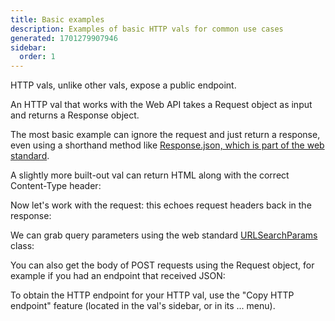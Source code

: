 ```yaml
---
title: Basic examples
description: Examples of basic HTTP vals for common use cases
generated: 1701279907946
sidebar:
  order: 1
---
```



HTTP vals, unlike other vals, expose a public endpoint.

An HTTP val that works with the Web API takes a Request object as input and returns a Response object.

The most basic example can ignore the request and just return a response, even using a shorthand method like [Response.json, which is part of the web standard](https://developer.mozilla.org/en-US/docs/Web/API/Response/json_static).

<Val url="https://www.val.town/embed/tmcw/jsonOkExample" height="160px"/>

A slightly more built-out val can return HTML along with the correct Content-Type header:

<Val url="https://www.val.town/embed/tmcw/htmlExample" height="230px"/>

Now let's work with the request: this echoes request headers back in the response:

<Val url="https://www.val.town/embed/tmcw/headersExample" height="180px"/>

We can grab query parameters using the web standard [URLSearchParams](https://developer.mozilla.org/en-US/docs/Web/API/URL/searchParams) class:

<Val url="https://www.val.town/embed/neverstew/queryParams" height="180px"/>

You can also get the body of POST requests using the Request object,
for example if you had an endpoint that received JSON:

<Val url="https://www.val.town/embed/tmcw/jsonBodyParsing" />

To obtain the HTTP endpoint for your HTTP val, use the "Copy HTTP endpoint" feature (located in the val's sidebar, or in its ... menu).
